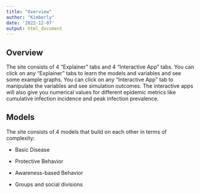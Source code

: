 ```yaml
---
title: "Overview"
author: "Kimberly"
date: '2022-12-07'
output: html_document
---
```


## Overview

The site consists of 4 "Explainer" tabs and 4 "Interactive App" tabs. You can click on any "Explainer" tabs to learn the models and variables and see some example graphs. You can click on any "Interactive App" tab to manipulate the variables and see simulation outcomes. The interactive apps will also give you numerical values for different epidemic metrics like cumulative infection incidence and peak infection prevalence.


## Models

The site consists of 4 models that build on each other in terms of complexity:

-   Basic Disease

-   Protective Behavior

-   Awareness-based Behavior

-   Groups and social divisions
